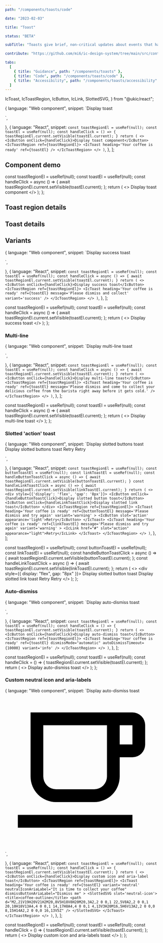 ```yaml
---
path: "/components/toasts/code"

date: "2023-02-03"

title: "Toast"

status: "BETA"

subTitle: "Toasts give brief, non-critical updates about events that happen in an app. Toasts are sometimes called 'snackbars'."

contribute: "https://github.com/mi6/ic-design-system/tree/main/src/content/structured/components/toasts"

tabs:
  [
    { title: "Guidance", path: "/components/toasts" },
    { title: "Code", path: "/components/toasts/code" },
    { title: "Accessibility", path: "/components/toasts/accessibility" },
  ]
---
```


  IcToast,
  IcToastRegion,
  IcButton,
  IcLink,
  SlottedSVG,
} from "@ukic/react";

  {
    language: "Web component",
    snippet: `<ic-button onclick="displayToast()">Display toast</ic-button>
<ic-toast-region>
  <ic-toast id="toast-01" heading="Your coffee is ready"></ic-toast>
</ic-toast-region>
<script>
  const toastRegion = document.querySelector("ic-toast-region");
  function displayToast() {
    var toast = document.querySelector("#toast-01");
    toastRegion.setVisible(toast);
  }
</script>`,
  },
  {
    language: "React",
    snippet: `const toastRegionEl = useRef(null);
const toastEl = useRef(null);
const handleClick = () => {
  toastRegionEl.current.setVisible(toastEl.current);
}
return (
  <>
    <IcButton onClick={handleClick}>Display toast component</IcButton>
    <IcToastRegion ref={toastRegionEl}>
      <IcToast heading='Your coffee is ready' ref={toastEl} />
    </IcToastRegion>
  </>
)`,
  },
];

## Component demo

  const toastRegionEl = useRef(null);
  const toastEl = useRef(null);
  const handleClick = async () => {
    await toastRegionEl.current.setVisible(toastEl.current);
  };
  return (
    <>
      <IcButton onClick={handleClick}>Display toast component</IcButton>
      <IcToastRegion ref={toastRegionEl}>
        <IcToast heading="Your coffee is ready" ref={toastEl} />
      </IcToastRegion>
    </>
  );
};

<ComponentPreview snippets={defaultSnippet}>
  <DefaultToast />
</ComponentPreview>

## Toast region details

<ComponentDetails component="ic-toast-region" />

## Toast details

<ComponentDetails component="ic-toast" />

## Variants

  {
    language: "Web component",
    snippet: `<ic-button onclick="displayToast()">Display success toast</ic-button>
<ic-toast-region>
  <ic-toast id="toast-02" heading="Your coffee is ready" message="Please dismiss and collect"></ic-toast>
</ic-toast-region>
<script>
  const toastRegion = document.querySelector("ic-toast-region");
  function displayToast() {
    const successToast = document.querySelector("#toast-02");
    toastRegion.setVisible(successToast);
  }
</script>`,
  },
  {
    language: "React",
    snippet: `const toastRegionEl = useRef(null);
const toastEl = useRef(null);
const handleClick = async () => {
  await toastRegionEl.current.setVisible(toastEl.current);
}
return (
  <>
    <IcButton onClick={handleClick}>Display success toast</IcButton>
    <IcToastRegion ref={toastRegionEl}>
      <IcToast
        heading='Your coffee is ready'
        ref={toastEl}
        message='Please dismiss and collect'
        variant='success'
      />
    </IcToastRegion>
  </>
)`,
  },
];

  const toastRegionEl = useRef(null);
  const toastEl = useRef(null);
  const handleClick = async () => {
    await toastRegionEl.current.setVisible(toastEl.current);
  };
  return (
    <>
      <IcButton onClick={handleClick}>Display success toast</IcButton>
      <IcToastRegion ref={toastRegionEl}>
        <IcToast
          heading="Your coffee is ready"
          ref={toastEl}
          message="Please dismiss and collect"
          variant="success"
        />
      </IcToastRegion>
    </>
  );
};

<ComponentPreview snippets={withVariantSnippet}>
  <WithVariantToast />
</ComponentPreview>

### Multi-line

  {
    language: "Web component",
    snippet: `<ic-button onclick="displayToast()">Display multi-line toast</ic-button>
<ic-toast-region>
  <ic-toast id="toast-03" heading="Your coffee is ready" message="Please dismiss and come to collect your delicious coffee from the barista right away before it gets cold."></ic-toast>
</ic-toast-region>
<script>
  const toastRegion = document.querySelector("ic-toast-region");
  function displayToast() {
    const multilineToast = document.querySelector("#toast-03");
    toastRegion.setVisible(multilineToast);
  }
</script>`,
  },
  {
    language: "React",
    snippet: `const toastRegionEl = useRef(null);
const toastEl = useRef(null);
const handleClick = async () => {
  await toastRegionEl.current.setVisible(toastEl.current);
}
return (
  <>
    <IcButton onClick={handleClick}>Display multi-line toast</IcButton>
    <IcToastRegion ref={toastRegionEl}>
      <IcToast
        heading='Your coffee is ready'
        ref={toastEl}
        message='Please dismiss and come to collect your delicious coffee from the barista right away before it gets cold.'
      />
    </IcToastRegion>
  </>
)`,
  },
];

  const toastRegionEl = useRef(null);
  const toastEl = useRef(null);
  const handleClick = async () => {
    await toastRegionEl.current.setVisible(toastEl.current);
  };
  return (
    <>
      <IcButton onClick={handleClick}>Display multi-line toast</IcButton>
      <IcToastRegion ref={toastRegionEl}>
        <IcToast
          heading="Your coffee is ready"
          ref={toastEl}
          message="Please dismiss and come to collect your delicious coffee from the barista right away before it gets cold."
        />
      </IcToastRegion>
    </>
  );
};

<ComponentPreview snippets={withMultilineSnippet}>
  <MultilineToast />
</ComponentPreview>

### Slotted 'action' toast

  {
    language: "Web component",
    snippet: `<ic-button onclick="displayButtonToast()">Display slotted buttons toast</ic-button>
<ic-button onclick="displayLinkToast()">Display slotted buttons toast</ic-button>
<ic-toast-region>
  <ic-toast id="toast-04" heading="Your coffee is ready" message="Please dismiss and try again" variant='warning'>
    <ic-button slot='action' appearance='light'>Retry</ic-button>
  </ic-toast>
  <ic-toast id="toast-05" heading="Your coffee is ready" message="Please dismiss and try again" variant='warning'>
    <ic-link slot='action' appearance='light'>Retry</ic-link>
  </ic-toast>
</ic-toast-region>
<script>
  const toastRegion = document.querySelector("ic-toast-region");
  function displayButtonToast() {
    const slottedButtonToast = document.querySelector("#toast-04");
    toastRegion.setVisible(slottedButtonToast);
  }
  function displayLinkToast() {
    const slottedLinkToast = document.querySelector("#toast-05");
    toastRegion.setVisible(slottedLinkToast);
  }
</script>`,
  },
  {
    language: "React",
    snippet: `const toastRegionEl = useRef(null);
const buttonToastEl = useRef(null);
const linkToastEl = useRef(null);
const handleButtonToastClick = async () => {
  await toastRegionEl.current.setVisible(buttonToastEl.current);
}
const handleLinkToastClick = async () => {
  await toastRegionEl.current.setVisible(linkToastEl.current);
}
return (
  <>
    <div style={{'display': 'flex', 'gap': '8px'}}>
      <IcButton onClick={handleButtonToastClick}>Display slotted button toast</IcButton>
      <IcButton onClick={handleLinkToastClick}>Display slotted link toast</IcButton>
    </div>
    <IcToastRegion ref={toastRegionEl}>
      <IcToast
        heading='Your coffee is ready'
        ref={buttonToastEl}
        message='Please dismiss and try again'
        variant='warning'
      >
        <IcButton slot='action' appearance='light'>Retry</IcButton>
      </IcToast>
      <IcToast
        heading='Your coffee is ready'
        ref={linkToastEl}
        message='Please dismiss and try again'
        variant='warning'
      >
        <IcLink href="#" slot="action" appearance="light">Retry</IcLink>
      </IcToast>
    </IcToastRegion>
  </>
)`,
  },
];

  const toastRegionEl = useRef(null);
  const buttonToastEl = useRef(null);
  const linkToastEl = useRef(null);
  const handleButtonToastClick = async () => {
    await toastRegionEl.current.setVisible(buttonToastEl.current);
  };
  const handleLinkToastClick = async () => {
    await toastRegionEl.current.setVisible(linkToastEl.current);
  };
  return (
    <>
      <div style={{ display: "flex", gap: "8px" }}>
        <IcButton onClick={handleButtonToastClick}>
          Display slotted button toast
        </IcButton>
        <IcButton onClick={handleLinkToastClick}>
          Display slotted link toast
        </IcButton>
      </div>
      <IcToastRegion ref={toastRegionEl}>
        <IcToast
          heading="Your coffee is ready"
          ref={buttonToastEl}
          message="Please dismiss and try again"
          variant="warning"
        >
          <IcButton slot="action" appearance="light">
            Retry
          </IcButton>
        </IcToast>
        <IcToast
          heading="Your coffee is ready"
          ref={linkToastEl}
          message="Please dismiss and try again"
          variant="warning"
        >
          <IcLink href="#" slot="action" appearance="light">
            Retry
          </IcLink>
        </IcToast>
      </IcToastRegion>
    </>
  );
};

<ComponentPreview snippets={slottedActionsSnippet}>
  <SlottedActionsToast />
</ComponentPreview>

### Auto-dismiss

  {
    language: "Web component",
    snippet: `<ic-button onclick="displayToast()">Display auto-dismiss toast</ic-button>
<ic-toast-region>
  <ic-toast id="toast-06" heading="Your coffee is ready" dismiss-mode="automatic" auto-dismiss-timeout="10000" variant='info'></ic-toast>
</ic-toast-region>
<script>
  const toastRegion = document.querySelector("ic-toast-region");
  function displayToast() {
    var toast = document.querySelector("#toast-06");
    toastRegion.setVisible(toast);
  }
</script>`,
  },
  {
    language: "React",
    snippet: `const toastRegionEl = useRef(null);
const toastEl = useRef(null);
const handleClick = () => {
  toastRegionEl.current.setVisible(toastEl.current);
}
return (
  <>
    <IcButton onClick={handleClick}>Display auto-dismiss toast</IcButton>
    <IcToastRegion ref={toastRegionEl}>
      <IcToast heading='Your coffee is ready' ref={toastEl} dismissMode="automatic" autoDismissTimeout={10000} variant='info' />
    </IcToastRegion>
  </>
)`,
  },
];

  const toastRegionEl = useRef(null);
  const toastEl = useRef(null);
  const handleClick = () => {
    toastRegionEl.current.setVisible(toastEl.current);
  };
  return (
    <>
      <IcButton onClick={handleClick}>Display auto-dismiss toast</IcButton>
      <IcToastRegion ref={toastRegionEl}>
        <IcToast
          heading="Your coffee is ready"
          ref={toastEl}
          dismissMode="automatic"
          autoDismissTimeout={10000}
          variant="info"
        />
      </IcToastRegion>
    </>
  );
};

<ComponentPreview snippets={autoDismissSnippet}>
  <AutoDismissToast />
</ComponentPreview>

### Custom neutral icon and aria-labels

  {
    language: "Web component",
    snippet: `<ic-button onclick="displayToast()">Display auto-dismiss toast</ic-button>
<ic-toast-region>
  <ic-toast id="toast-07" heading="Your coffee is ready" variant='neutral' neutral-icon-aria-label="It is time to collect your coffee" dismiss-button-aria-label="Dismiss me">
    <svg xmlns="http://www.w3.org/2000/svg" slot='neutral-icon' viewBox="0 0 24 24">
      <title>coffee-outline</title>
      <path d="M2,21V19H20V21H2M20,8V5H18V8H20M20,3A2,2 0 0,1 22,5V8A2,2 0 0,1 20,10H18V13A4,4 0 0,1 14,17H8A4,4 0 0,1 4,13V3H20M16,5H6V13A2,2 0 0,0 8,15H14A2,2 0 0,0 16,13V5Z" />
    </svg>
  </ic-toast>
</ic-toast-region>
<script>
  const toastRegion = document.querySelector("ic-toast-region");
  function displayToast() {
    var toast = document.querySelector("#toast-07");
    toastRegion.setVisible(toast);
  }
</script>`,
  },
  {
    language: "React",
    snippet: `const toastRegionEl = useRef(null);
const toastEl = useRef(null);
const handleClick = () => {
  toastRegionEl.current.setVisible(toastEl.current);
}
return (
  <>
    <IcButton onClick={handleClick}>Display custom icon and aria-label toast</IcButton>
    <IcToastRegion ref={toastRegionEl}>
      <IcToast
        heading='Your coffee is ready'
        ref={toastEl}
        variant='neutral'
        neutralIconAriaLabel="It is time to collect your coffee"
        dismissButtonAriaLabel="Dismiss me"
      >
        <SlottedSVG slot='neutral-icon'>
          <title>coffee-outline</title>
          <path d="M2,21V19H20V21H2M20,8V5H18V8H20M20,3A2,2 0 0,1 22,5V8A2,2 0 0,1 20,10H18V13A4,4 0 0,1 14,17H8A4,4 0 0,1 4,13V3H20M16,5H6V13A2,2 0 0,0 8,15H14A2,2 0 0,0 16,13V5Z" />
        </SlottedSVG>
      </IcToast>
    </IcToastRegion>
  </>
)`,
  },
];

  const toastRegionEl = useRef(null);
  const toastEl = useRef(null);
  const handleClick = () => {
    toastRegionEl.current.setVisible(toastEl.current);
  };
  return (
    <>
      <IcButton onClick={handleClick}>
        Display custom icon and aria-labels toast
      </IcButton>
      <IcToastRegion ref={toastRegionEl}>
        <IcToast
          heading="Your coffee is ready"
          ref={toastEl}
          variant="neutral"
          neutralIconAriaLabel="It is time to collect your coffee"
          dismissButtonAriaLabel="Dismiss me"
        >
          <SlottedSVG slot="neutral-icon">
            <title>coffee-outline</title>
            <path d="M2,21V19H20V21H2M20,8V5H18V8H20M20,3A2,2 0 0,1 22,5V8A2,2 0 0,1 20,10H18V13A4,4 0 0,1 14,17H8A4,4 0 0,1 4,13V3H20M16,5H6V13A2,2 0 0,0 8,15H14A2,2 0 0,0 16,13V5Z" />
          </SlottedSVG>
        </IcToast>
      </IcToastRegion>
    </>
  );
};

<ComponentPreview snippets={customIconAriaLabelsSnippet}>
  <CustomIconAriaLabels />
</ComponentPreview>
